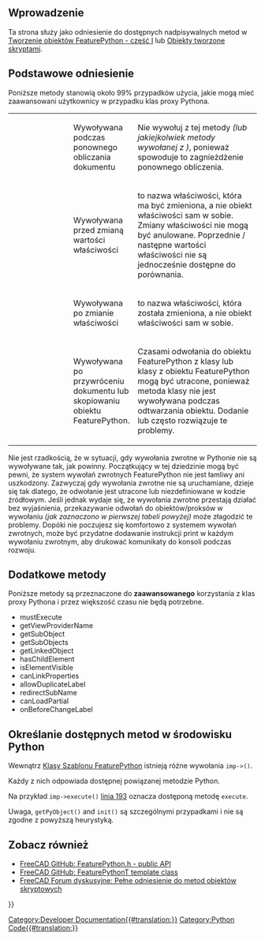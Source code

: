 <languages/>

{{TOCright}}

<span id="Introduction"></span>
==Wprowadzenie==

Ta strona służy jako odniesienie do dostępnych nadpisywalnych metod w [[Create_a_FeaturePython_object_part_I/pl|Tworzenie obiektów FeaturePython - część I]] lub [[Scripted_objects/pl|Obiekty tworzone skryptami]].

==Podstawowe odniesienie==
Poniższe metody stanowią około 99% przypadków użycia, jakie mogą mieć zaawansowani użytkownicy w przypadku klas proxy Pythona.

{| class="wikitable" cellpadding="5px" width="100%"
|style="width:25%" | {{incode|execute(self, obj)}}
|style="width:25%" | Wywoływana podczas ponownego obliczania dokumentu
|style="width:50%" | Nie wywołuj {{incode|recompute()}} z tej metody ''(lub jakiejkolwiek metody wywołanej z {{incode|execute()}})'', ponieważ spowoduje to zagnieżdżenie ponownego obliczenia.
|-
| {{incode|onBeforeChange(self, obj, prop)}}
| Wywoływana przed zmianą wartości właściwości
| {{incode|prop}} to nazwa właściwości, która ma być zmieniona, a nie obiekt właściwości sam w sobie. Zmiany właściwości nie mogą być anulowane. Poprzednie / następne wartości właściwości nie są jednocześnie dostępne do porównania.
|-
| {{incode|onChanged(self, obj, prop)}}
| Wywoływana po zmianie właściwości
| {{incode|prop}} to nazwa właściwości, która została zmieniona, a nie obiekt właściwości sam w sobie.
|-
| {{incode|onDocumentRestored(self, obj)}}
| Wywoływana po przywróceniu dokumentu lub skopiowaniu obiektu FeaturePython.
| Czasami odwołania do obiektu FeaturePython z klasy lub klasy z obiektu FeaturePython mogą być utracone, ponieważ metoda {{incode|__init__()}} klasy nie jest wywoływana podczas odtwarzania obiektu. Dodanie {{incode|self.Object <nowiki>=</nowiki> obj}} lub {{incode|obj.Proxy <nowiki>=</nowiki> self}} często rozwiązuje te problemy.
|}

Nie jest rzadkością, że w sytuacji, gdy wywołania zwrotne w Pythonie nie są wywoływane tak, jak powinny. Początkujący w tej dziedzinie mogą być pewni, że system wywołań zwrotnych FeaturePython nie jest łamliwy ani uszkodzony. Zazwyczaj gdy wywołania zwrotne nie są uruchamiane, dzieje się tak dlatego, że odwołanie jest utracone lub niezdefiniowane w kodzie źródłowym. Jeśli jednak wydaje się, że wywołania zwrotne przestają działać bez wyjaśnienia, przekazywanie odwołań do obiektów/proksów w wywołaniu {{incode|onDocumentRestored()}} ''(jak zaznaczono w pierwszej tabeli powyżej)'' może złagodzić te problemy. Dopóki nie poczujesz się komfortowo z systemem wywołań zwrotnych, może być przydatne dodawanie instrukcji print w każdym wywołaniu zwrotnym, aby drukować komunikaty do konsoli podczas rozwoju.

==Dodatkowe metody==
Poniższe metody są przeznaczone do '''zaawansowanego''' korzystania z klas proxy Pythona i przez większość czasu nie będą potrzebne.

* mustExecute
* getViewProviderName
* getSubObject
* getSubObjects
* getLinkedObject
* hasChildElement
* isElementVisible
* canLinkProperties
* allowDuplicateLabel
* redirectSubName
* canLoadPartial
* onBeforeChangeLabel

==Określanie dostępnych metod w środowisku Python==
Wewnątrz [https://github.com/FreeCAD/FreeCAD/blob/76e74294894bbce46d006e149315c6274d206278/src/App/FeaturePython.h#L161-L351 Klasy Szablonu FeaturePython] istnieją różne wywołania <code>imp-><method name>()</code>.

Każdy z nich odpowiada dostępnej powiązanej metodzie Python.

Na przykład <code>imp->execute()</code> [https://github.com/FreeCAD/FreeCAD/blob/76e74294894bbce46d006e149315c6274d206278/src/App/FeaturePython.h#L193 linia 193] oznacza dostęponą metodę <code>execute</code>.

Uwaga, <code>getPyObject()</code> and <code>init()</code> są szczególnymi przypadkami i nie są zgodne z powyższą heurystyką.

<span id="See_also"></span>
==Zobacz również==

* [https://github.com/FreeCAD/FreeCAD/blob/76e74294894bbce46d006e149315c6274d206278/src/App/FeaturePython.h#L44-L86 FreeCAD GitHub: FeaturePython.h - public API]
* [https://github.com/FreeCAD/FreeCAD/blob/76e74294894bbce46d006e149315c6274d206278/src/App/FeaturePython.h#L167 FreeCAD GitHub: FeaturePythonT template class]
* [https://forum.freecad.org/viewtopic.php?f=22&t=49194 FreeCAD Forum dyskusyjne: Pełne odniesienie do metod obiektów skryptowych]


{{Powerdocnavi{{#translation:}}}}
[[Category:Developer Documentation{{#translation:}}]]
[[Category:Python Code{{#translation:}}]]
{{clear}}
